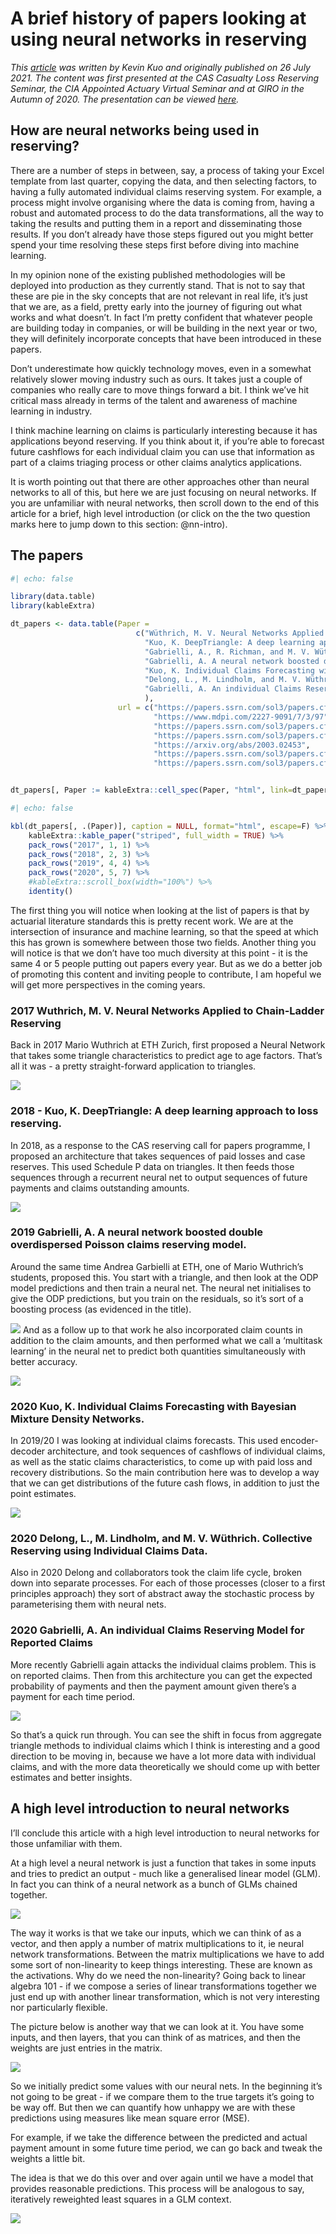 # A brief history of papers looking at using neural networks in reserving {#sec-history-nn-reserving}

*This [article](https://institute-and-faculty-of-actuaries.github.io/mlr-blog/post/literature-review/nn-cas2020/) was written by Kevin Kuo and originally published on 26 July 2021.*
*The content was first presented at the CAS Casualty Loss Reserving Seminar, the CIA Appointed Actuary Virtual Seminar and at GIRO in the Autumn of 2020. The presentation can be viewed [here](http://mp.streamamg.com/tiny/tsob9).*



## How are neural networks being used in reserving?

There are a number of steps in between, say, a process of taking your Excel template from last quarter, copying the data, and then selecting factors, to having a fully automated individual claims reserving system. For example, a process might involve organising where the data is coming from, having a robust and automated process to do the data transformations, all the way to taking the results and putting them in a report and disseminating those results. If you don’t already have those steps figured out you might better spend your time resolving these steps first before diving into machine learning.

In my opinion none of the existing published methodologies will be deployed into production as they currently stand. That is not to say that these are pie in the sky concepts that are not relevant in real life, it’s just that we are, as a field, pretty early into the journey of figuring out what works and what doesn’t. In fact I’m pretty confident that whatever people are building today in companies, or will be building in the next year or two, they will definitely incorporate concepts that have been introduced in these papers.

Don’t underestimate how quickly technology moves, even in a somewhat relatively slower moving industry such as ours. It takes just a couple of companies who really care to move things forward a bit. I think we’ve hit critical mass already in terms of the talent and awareness of machine learning in industry.

I think machine learning on claims is particularly interesting because it has applications beyond reserving. If you think about it, if you’re able to forecast future cashflows for each individual claim you can use that information as part of a claims triaging process or other claims analytics applications.

It is worth pointing out that there are other approaches other than neural networks to all of this, but here we are just focusing on neural networks.
If you are unfamiliar with neural networks, then scroll down to the end of this article for a brief, high level introduction (or click on the the two question marks here to jump down to this section: @nn-intro).


## The papers

```r
#| echo: false

library(data.table)
library(kableExtra)

dt_papers <- data.table(Paper = 
                            c("Wüthrich, M. V. Neural Networks Applied to Chain-Ladder Reserving",
                              "Kuo, K. DeepTriangle: A deep learning approach to loss reserving",
                              "Gabrielli, A., R. Richman, and M. V. Wüthrich. Neural Network Embedding of the Over-Dispersed Poisson Reserving Model",
                              "Gabrielli, A. A neural network boosted double overdispersed Poisson claims reserving model",
                              "Kuo, K. Individual Claims Forecasting with Bayesian Mixture Density Networks",
                              "Delong, L., M. Lindholm, and M. V. Wüthrich. Collective Reserving using Individual Claims Data",
                              "Gabrielli, A. An individual Claims Reserving Model for Reported Claims"
                              ),
                        url = c("https://papers.ssrn.com/sol3/papers.cfm?abstract_id=2966126",
                                "https://www.mdpi.com/2227-9091/7/3/97",
                                "https://papers.ssrn.com/sol3/papers.cfm?abstract_id=3288454",
                                "https://papers.ssrn.com/sol3/papers.cfm?abstract_id=3365517",
                                "https://arxiv.org/abs/2003.02453",
                                "https://papers.ssrn.com/sol3/papers.cfm?abstract_id=3582398",
                                "https://papers.ssrn.com/sol3/papers.cfm?abstract_id=3612930"))


dt_papers[, Paper := kableExtra::cell_spec(Paper, "html", link=dt_papers[, url])]


```


```r
#| echo: false

kbl(dt_papers[, .(Paper)], caption = NULL, format="html", escape=F) %>% 
    kableExtra::kable_paper("striped", full_width = TRUE) %>%
    pack_rows("2017", 1, 1) %>%
    pack_rows("2018", 2, 3) %>%
    pack_rows("2019", 4, 4) %>%
    pack_rows("2020", 5, 7) %>%
    #kableExtra::scroll_box(width="100%") %>% 
    identity()

```


The first thing you will notice when looking at the list of papers is that by actuarial literature standards this is pretty recent work. We are at the intersection of insurance and machine learning, so that the speed at which this has grown is somewhere between those two fields. Another thing you will notice is that we don’t have too much diversity at this point - it is the same 4 or 5 people putting out papers every year. But as we do a better job of promoting this content and inviting people to contribute, I am hopeful we will get more perspectives in the coming years.

### 2017 Wuthrich, M. V. Neural Networks Applied to Chain-Ladder Reserving

Back in 2017 Mario Wuthrich at ETH Zurich, first proposed a Neural Network that takes some triangle characteristics to predict age to age factors. That’s all it was - a pretty straight-forward application to triangles. 

![](Images/Picture4.png)

### 2018 - Kuo, K. DeepTriangle: A deep learning approach to loss reserving.

In 2018, as a response to the CAS reserving call for papers programme, I proposed an architecture that takes sequences of paid losses and case reserves. This used Schedule P data on triangles. It then feeds those sequences through a recurrent neural net to output sequences of future payments and claims outstanding amounts.

![](Images/Picture5.png)

### 2019 Gabrielli, A. A neural network boosted double overdispersed Poisson claims reserving model.

Around the same time Andrea Garbielli at ETH, one of Mario Wuthrich’s students, proposed this. You start with a triangle, and then look at the ODP model predictions and then train a neural net. The neural net initialises to give the ODP predictions, but you train on the residuals, so it’s sort of a boosting process (as evidenced in the title). 

![](Images/Picture6.png)
And as a follow up to that work he also incorporated claim counts in addition to the claim amounts, and then performed what we call a ‘multitask learning’ in the neural net to predict both quantities simultaneously with better accuracy.

![](Images/Picture7.png)

### 2020 Kuo, K. Individual Claims Forecasting with Bayesian Mixture Density Networks.

In 2019/20 I was looking at individual claims forecasts. This used encoder-decoder architecture, and took sequences of cashflows of individual claims, as well as the static claims characteristics, to come up with paid loss and recovery distributions. So the main contribution here was to develop a way that we can get distributions of the future cash flows, in addition to just the point estimates. 

![](Images/Picture8.png)

### 2020 	Delong, L., M. Lindholm, and M. V. Wüthrich. Collective Reserving using Individual Claims Data.

Also in 2020 Delong and collaborators took the claim life cycle, broken down into separate processes. For each of those processes (closer to a first principles approach) they sort of abstract away the stochastic process by parameterising them with neural nets.


### 2020	Gabrielli, A. An individual Claims Reserving Model for Reported Claims

More recently Gabrielli again attacks the individual claims problem. This is on reported claims. Then from this architecture you can get the expected probability of payments and then the payment amount given there’s a payment for each time period.

![](Images/Picture9.png)


So that’s a quick run through. You can see the shift in focus from aggregate triangle methods to individual claims which I think is interesting and a good direction to be moving in, because we have a lot more data with individual claims, and with the more data theoretically we should come up with better estimates and better insights.




## A high level introduction to neural networks {#nn-intro}

I'll conclude this article with a high level introduction to neural networks for those unfamiliar with them.

At a high level a neural network is just a function that takes in some inputs and tries to predict an output - much like a generalised linear model (GLM). In fact you can think of a neural network as a bunch of GLMs chained together.

![](Images/nn_diagram.png)


The way it works is that we take our inputs, which we can think of as a vector, and then apply a number of matrix multiplications to it, ie neural network transformations. Between the matrix multiplications we have to add some sort of non-linearity to keep things interesting. These are known as the activations. Why do we need the non-linearity? Going back to linear algebra 101 - if we compose a series of linear transformations together we just end up with another linear transformation, which is not very interesting nor particularly flexible.

The picture below is another way that we can look at it. You have some inputs, and then layers, that you can think of as matrices, and then the weights are just entries in the matrix.

![](Images/Picture2.png)


So we initially predict some values with our neural nets. In the beginning it’s not going to be great - if we compare them to the true targets it’s going to be way off. But then we can quantify how unhappy we are with these predictions using measures like mean square error (MSE).

For example, if we take the difference between the predicted and actual payment amount in some future time period, we can go back and tweak the weights a little bit.

The idea is that we do this over and over again until we have a model that provides reasonable predictions. This process will be analogous to say, iteratively reweighted least squares in a GLM context.


![](Images/Picture3.png)




